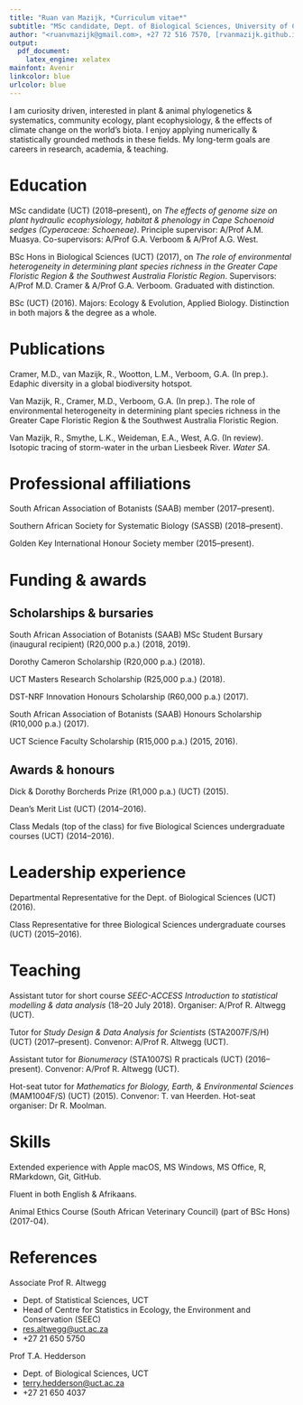 ```yaml
---
title: "Ruan van Mazijk, *Curriculum vitae*"
subtitle: "MSc candidate, Dept. of Biological Sciences, University of Cape Town"
author: "<ruanvmazijk@gmail.com>, +27 72 516 7570, [rvanmazijk.github.io](https://rvanmazijk.github.io)"
output:
  pdf_document:
    latex_engine: xelatex
mainfont: Avenir
linkcolor: blue
urlcolor: blue
---
```


I am curiosity driven, interested in plant & animal phylogenetics & systematics, community ecology, plant ecophysiology, & the effects of climate change on the world's biota. I enjoy applying numerically & statistically grounded methods in these fields. My long-term goals are careers in research, academia, & teaching.

# Education

MSc candidate (UCT) (2018--present), on _The effects of genome size on plant hydraulic ecophysiology, habitat & phenology in Cape Schoenoid sedges (Cyperaceae: Schoeneae)_. Principle supervisor: A/Prof A.M. Muasya. Co-supervisors: A/Prof G.A. Verboom & A/Prof A.G. West.

BSc Hons in Biological Sciences (UCT) (2017), on _The role of environmental heterogeneity in determining plant species richness in the Greater Cape Floristic Region & the Southwest Australia Floristic Region_. Supervisors: A/Prof M.D. Cramer & A/Prof G.A. Verboom. Graduated with distinction.

BSc (UCT) (2016). Majors: Ecology & Evolution, Applied Biology. Distinction in both majors & the degree as a whole.

# Publications

Cramer, M.D., van Mazijk, R., Wootton, L.M., Verboom, G.A. (In prep.). Edaphic diversity in a global biodiversity hotspot.

Van Mazijk, R., Cramer, M.D., Verboom, G.A. (In prep.). The role of environmental heterogeneity in determining plant species richness in the Greater Cape Floristic Region & the Southwest Australia Floristic Region.

Van Mazijk, R., Smythe, L.K., Weideman, E.A., West, A.G. (In review). Isotopic tracing of storm-water in the urban Liesbeek River. _Water SA_.

# Professional affiliations

South African Association of Botanists (SAAB) member (2017--present).

Southern African Society for Systematic Biology (SASSB) (2018--present).

Golden Key International Honour Society member (2015--present).

# Funding & awards

## Scholarships & bursaries

South African Association of Botanists (SAAB) MSc Student Bursary (inaugural recipient) (R20,000 p.a.) (2018, 2019).

Dorothy Cameron Scholarship (R20,000 p.a.) (2018).

UCT Masters Research Scholarship (R25,000 p.a.) (2018).

DST-NRF Innovation Honours Scholarship (R60,000 p.a.) (2017).

South African Association of Botanists (SAAB) Honours Scholarship (R10,000 p.a.) (2017).

UCT Science Faculty Scholarship (R15,000 p.a.) (2015, 2016).

## Awards & honours

Dick & Dorothy Borcherds Prize (R1,000 p.a.) (UCT) (2015).

Dean's Merit List (UCT) (2014--2016).

Class Medals (top of the class) for five Biological Sciences undergraduate courses (UCT) (2014--2016).

# Leadership experience

Departmental Representative for the Dept. of Biological Sciences (UCT) (2016).

Class Representative for three Biological Sciences undergraduate courses (UCT) (2015--2016).

# Teaching

Assistant tutor for short course _SEEC-ACCESS Introduction to statistical modelling & data analysis_ (18--20 July 2018). Organiser: A/Prof R. Altwegg (UCT).

Tutor for _Study Design & Data Analysis for Scientists_ (STA2007F/S/H) (UCT) (2017--present). Convenor: A/Prof R. Altwegg (UCT).

Assistant tutor for _Bionumeracy_ (STA1007S) R practicals (UCT) (2016--present). Convenor: A/Prof R. Altwegg (UCT).

Hot-seat tutor for _Mathematics for Biology, Earth, & Environmental Sciences_ (MAM1004F/S) (UCT) (2015). Convenor: T. van Heerden. Hot-seat organiser: Dr R. Moolman.

# Skills

Extended experience with Apple macOS, MS Windows, MS Office, R, RMarkdown, Git, GitHub.

Fluent in both English & Afrikaans.

Animal Ethics Course (South African Veterinary Council) (part of BSc Hons) (2017-04).

# References

Associate Prof R. Altwegg

- Dept. of Statistical Sciences, UCT
- Head of Centre for Statistics in Ecology, the Environment and Conservation (SEEC)
- <res.altwegg@uct.ac.za>
- +27 21 650 5750

Prof T.A. Hedderson

- Dept. of Biological Sciences, UCT
- <terry.hedderson@uct.ac.za>
- +27 21 650 4037
